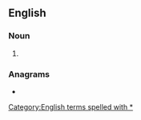 {{also|Appendix:Variations of "as"}}
==English==

===Noun===
{{head|en|noun form|head=[[A]][[*]][['s]]}}

# {{plural of|A*|lang=en}}

===Anagrams===
* {{anagrams|en|a=as|S&A|S. A.|S.A.|SA|Sa|s.a.}}

[[Category:English terms spelled with *]]